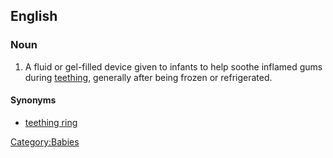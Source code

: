 == English ==
=== Noun ===
{{en-noun}}
# A fluid or gel-filled device given to infants to help soothe inflamed gums during [[teething]], generally after being frozen or refrigerated.

==== Synonyms ====
* [[teething ring]]

[[Category:Babies]]